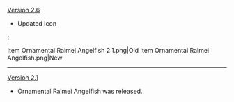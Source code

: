 {{Change History/Header}}
[[Version 2.6]]
* Updated Icon
:<gallery>
Item Ornamental Raimei Angelfish 2.1.png|Old
Item Ornamental Raimei Angelfish.png|New
</gallery>
----
[[Version 2.1]]
* Ornamental Raimei Angelfish was released.